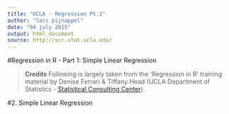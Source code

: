 ```yaml
---
title: "UCLA - Regression Pt.1"
author: "lars pijnappel"
date: "04 july 2015"
output: html_document
source: http://scc.stat.ucla.edu/
---
```


#Regression in R - Part 1: Simple Linear Regression

>**Credits**
Following is largely taken from the 'Regression in R' training material by Denise Ferrari & Tiffany Head (UCLA Department of Statistics - [Statistical Consulting Center][scc]).

#2. Simple Linear Regression





[scc]: http://scc.stat.ucla.edu/ 'UCLA Statistical Consulting Center'
